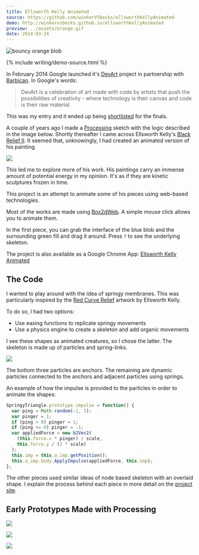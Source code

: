 ---
title: Ellsworth Kelly Animated
source: https://github.com/winkerVSbecks/ellsworthKellyAnimated
demo: http://winkervsbecks.github.io/ellsworthKellyAnimated
preview: ../assets/orange.gif
date: 2014-03-24
---

![bouncy orange blob](../assets/orange.gif)

{% include writing/demo-source.html %}

In February 2014 Google launched it's [DevArt](https://devart.withgoogle.com/#/about) project in partnership with [Barbican](https://www.barbican.org.uk/). In Google's words:

> DevArt is a celebration of art made with code by artists that push the possibilities of creativity - where technology is their canvas and code is their raw material.

This was my entry and it ended up being [shortlisted](https://devart.withgoogle.com/#/project/18198727) for the finals.

A couple of years ago I made a [Processing](http://processing.org/) sketch with the logic described in the image below. Shortly thereafter I came across Ellsworth Kelly's [Black Relief II](http://www.matthewmarks.com/new-york/exhibitions/2011-02-12_ellsworth-kelly/works-in-exhibition/#/images/5/). It seemed that, unknowingly, I had created an animated version of his painting.

![](../assets/polygon.png)

This led me to explore more of his work. His paintings carry an immense amount of potential energy in my opinion. It's as if they are kinetic sculptures frozen in time.

This project is an attempt to animate some of his pieces using web-based technologies.

Most of the works are made using [Box2dWeb](https://code.google.com/p/box2dweb/). A simple mouse click allows you to animate them.

In the first piece, you can grab the interface of the blue blob and the surrounding green fill and drag it around. Press `?` to see the underlying skeleton.

The project is also available as a Google Chrome App: [Ellsworth Kelly Animated](https://chrome.google.com/webstore/detail/ellsworth-kelly-animated/mhgohnogimfoohafafblgpgonabjhlal)

## The Code

I wanted to play around with the idea of springy membranes. This was particularly inspired by the [Red Curve Relief](http://1.bp.blogspot.com/-h8vIARrJHTI/TVgr1IHdJbI/AAAAAAAADZM/eF_8iRYRX08/s1600/43b6c106.jpg) artwork by Ellsworth Kelly.

To do so, I had two options:

- Use easing functions to replicate springy movements
- Use a physics engine to create a skeleton and add organic movements

I see these shapes as animated creatures, so I chose the latter. The skeleton is made up of particles and spring-links.

![](../assets/skeleton.png)

The bottom three particles are anchors. The remaining are dynamic particles connected to the anchors and adjacent particles using springs.

An example of how the impulse is provided to the particles in order to animate the shapes:

```js
SpringyTriangle.prototype.impulse = function() {
  var ping = Math.random(-1, 1);
  var pinger = 1;
  if (ping > 0) pinger = 1;
  if (ping <= 0) pinger = -1;
  var appliedForce = new b2Vec2(
    (this.force.x * pinger) / scale,
    this.force.y / (2 * scale)
  );
  this.imp = this.a_imp.getPosition();
  this.a_imp.body.ApplyImpulse(appliedForce, this.imp);
};
```

The other pieces used similar ideas of node based skeleton with an overlaid shape. I explain the process behind each piece in more detail on the [project site](https://devart.withgoogle.com/#/project/18198727).

## Early Prototypes Made with Processing

![](../assets/springywavybox.gif)

![](../assets/springytriangles.gif)

![](../assets/manypolygons.gif)
